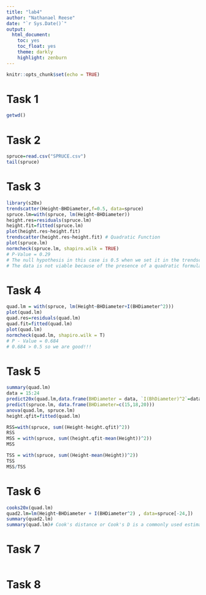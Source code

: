 ```yaml
---
title: "lab4"
author: "Nathanael Reese"
date: "`r Sys.Date()`"
output: 
  html_document:
    toc: yes
    toc_float: yes
    theme: darkly
    highlight: zenburn
---
```


```r
knitr::opts_chunk$set(echo = TRUE)
```

# Task 1

```r
getwd()
```

# Task 2

```r
spruce=read.csv("SPRUCE.csv")
tail(spruce)

```

# Task 3

```r
library(s20x)
trendscatter(Height~BHDiameter,f=0.5, data=spruce)
spruce.lm=with(spruce, lm(Height~BHDiameter))
height.res=residuals(spruce.lm)
height.fit=fitted(spruce.lm)
plot(height.res~height.fit)
trendscatter(height.res~height.fit) # Quadratic Function
plot(spruce.lm)
normcheck(spruce.lm, shapiro.wilk = TRUE)
# P-Value = 0.29
# The null hypothesis in this case is 0.5 when we set it in the trendscatter code snippet
# The data is not viable because of the presence of a quadratic formula when plotting the residuals.
```

# Task 4

```r
quad.lm = with(spruce, lm(Height~BHDiameter+I(BHDiameter^2)))
plot(quad.lm)
quad.res=residuals(quad.lm)
quad.fit=fitted(quad.lm)
plot(quad.lm)
normcheck(quad.lm, shapiro.wilk = T)
# P - Value = 0.684
# 0.684 > 0.5 so we are good!!!
```

# Task 5

```r
summary(quad.lm)
data = 15:24
predict20x(quad.lm,data.frame(BHDiameter = data, `I(BhDiameter)^2`=data^2))
predict(spruce.lm, data.frame(BHDiameter=c(15,18,20)))
anova(quad.lm, spruce.lm)
height.qfit=fitted(quad.lm)

RSS=with(spruce, sum((Height-height.qfit)^2))
RSS
MSS = with(spruce, sum((height.qfit-mean(Height))^2))
MSS

TSS = with(spruce, sum((Height-mean(Height))^2))
TSS
MSS/TSS

```

# Task 6

```r
cooks20x(quad.lm)
quad2.lm=lm(Height~BHDiameter + I(BHDiameter^2) , data=spruce[-24,])
summary(quad2.lm)
summary(quad.lm)# Cook's distance or Cook's D is a commonly used estimate of the influence of a data point when performing a least-squares regression analysis.
```

# Task 7

```r

```

# Task 8

```r

```

